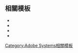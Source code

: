 {{NavboxV2
| name = Adobe Systems
| title = [[File:Adobe logo and wordmark (2017).svg|70px|link=Adobe]]
| bodyclass = hlist
| state = {{{state|autocollapse}}}
| titlestyle = background: white;

| group1 = [[Adobe软件列表|軟件]]
| list1-border = child
| list1-type = vertical
| list1-group1 = 套件
| list1-list1  = 
* [[Adobe Creative Cloud|Creative Cloud]]
** [[Adobe Creative Suite|Creative Suite]]
* [[Adobe eLearning Suite|eLearning Suite]]
* {{Le|Adobe Technical Communication Suite|Technical Communication Suite}}

| list1-group2 = 桌面
| list1-list2  =
* [[Adobe Animate|Animate]]
* [[Adobe Acrobat|Acrobat]]
* [[Adobe After Effects|After Effects]]
* [[Adobe Brackets|Brackets]]
* [[Adobe Edge Code|Edge Code]]
* {{Le|Adobe Edge Reflow|Edge Reflow}}
* {{Le|Adobe Digital Editions|Digital Editions}}
* [[Adobe Director|Director]]
* [[Adobe Dreamweaver|Dreamweaver]]
* {{Le|Adobe FrameMaker|FrameMaker}}
* [[Adobe FreeHand|FreeHand]]
* [[Adobe Flash Player|Flash Player]]
* [[Adobe Flash Builder|Flex Builder]]
* [[Adobe GoLive|GoLive]]
* [[Adobe Illustrator|Illustrator]]
* [[Adobe InDesign|InDesign]]
* [[Adobe Media Encoder|Media Encoder]]
* [[Adobe Media Player|Media Player]]
* [[Adobe Muse|Muse]]
* [[Adobe PageMaker|PageMaker]]
* [[Adobe Photoshop|Photoshop]]
* [[Adobe Photoshop Lightroom|Photoshop Lightroom]]
* [[Adobe Premiere Pro|Premiere Pro]]
* [[Adobe Acrobat|Reader]]
* {{Le|Adobe Shockwave Player|Shockwave Player}}
* [[Adobe Experience Design|XD]]

| list1-group3 = 伺服器
| list1-list3  = 
* {{Le|Adobe LiveCycle|LiveCycle}}
* {{Le|Adobe Flash Media Server|Flash Media Server}}
* {{Le|BlazeDS }}
* [[Adobe ColdFusion|ColdFusion]]
* {{Le|Adobe JRun|JRun}}
* [[Adobe_PhoneGap|Apache Cordova]]

| group2 = 技術
| list2 = 
* [[ActionScript]]
* [[Adobe AIR]]
* [[Adobe Flash]]
* [[Apache Flex|Adobe Flex]]
* [[Adobe Shockwave]]
* {{Le|Adobe Font Folio }}
* [[数字负片|Digital Negative]] (DNG)
* [[Authorware]]
* {{Le|FlashPaper|FlashPaper}}
* [[可移植文档格式|-{zh-cn:可移植文档格式; zh-tw:可攜式文件格式;}-]] (PDF)
* [[PostScript]]

| group3 = -{zh-tw:網路;zh-hk:網絡;zh-cn:网络;}-服務
| list3  = 
* {{Le|Acrobat.com|Acrobat.com}}
* {{Le|Adobe Solutions Network|Adobe Solutions Network}}
* [[Adobe Photoshop Express]]
* {{Le|Adobe Premiere Express|Adobe Premiere Express}}
* {{Le|Adobe Spark|Adobe Spark}}
* [[Adobe Creative Suite|Adobe Stock]]

| group4 = 收購
| list4  = 
* [[Aldus]]
* [[Macromedia]]
* [[Scene7]]
* {{Le|Omniture|Omniture}}
* [[Behance]]
* [[Adobe|Fotolia]]

| group5 = 人物
| list5  = 
* {{Le|Bruce Chizen|Bruce Chizen}}
* [[查尔斯·格施克]]
* {{Le|Shantanu Narayen|Shantanu Narayen}}
* {{Le|John Warnock|John Warnock}}
* {{Le|Del Yocam|Del Yocam}}

|below =
* {{Icon|category}} '''[[:Category:Adobe Systems|分類]]'''
* {{Icon|Commons}} '''[[commons:Category:Adobe Systems|共享資源]]'''
}}<noinclude>

==相關模板==
* {{Tl|AdobeCS}}
* {{Tl|Adobe Technical Communication Suite}}
* {{Tl|Adobe eLearning Suite}}
* {{Tl|Adobe Flash}}

[[Category:Adobe Systems相關模板]]
</noinclude>